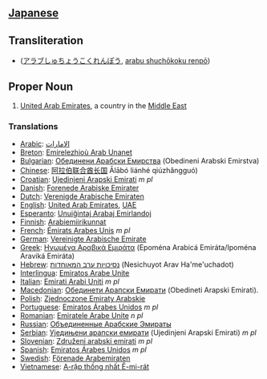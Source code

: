 ==[[Japanese]]==

==Transliteration==

*([[アラブしゅちょうこくれんぽう]], [[arabu shuchōkoku renpō]])

==Proper Noun==

#[[United Arab Emirates]], a country in the [[Middle East]]

===Translations===
*[[Arabic]]: [[الامارات]]
*[[Breton]]: [[Emirelezhioù Arab Unanet]]
*[[Bulgarian]]: [[Обединени Арабски Емирства]] (Obedineni Arabski Emirstva)
*[[Chinese]]: [[阿拉伯联合酋长国]] Ālābó liánhé qiúzhǎngguó)
*[[Croatian]]: [[Ujedinjeni Arapski Emirati]] ''m pl''
*[[Danish]]: [[Forenede Arabiske Emirater]]
*[[Dutch]]: [[Verenigde Arabische Emiraten]]
*[[English]]: [[United Arab Emirates]], [[UAE]]
*[[Esperanto]]: [[Unuiĝintaj Arabaj Emirlandoj]]
*[[Finnish]]: [[Arabiemiirikunnat]]
*[[French]]: [[Émirats Arabes Unis]] ''m pl''
*[[German]]: [[Vereinigte Arabische Emirate]]
*[[Greek]]: [[Ηνωμένα Αραβικά Εμιράτα]] (Epom&eacute;na Arabic&aacute; Emir&aacute;ta/Ipom&eacute;na Aravik&aacute; Emir&aacute;ta)
*[[Hebrew]]: [[נסיכויות ערב המאוחדות]] (Nesichuyot Arav Ha'me'uchadot)
*[[Interlingua]]: [[Emiratos Arabe Unite]]
*[[Italian]]: [[Emirati Arabi Uniti]] ''m pl''
*[[Macedonian]]: [[Обединети Арапски Емирати]] (Obedineti Arapski Emirati).
*[[Polish]]: [[Zjednoczone Emiraty Arabskie]]
*[[Portuguese]]: [[Emiratos Árabes Unidos]] ''m pl''
*[[Romanian]]: [[Emiratele Arabe Unite]] ''n pl''
*[[Russian]]: [[Объединенные Арабские Эмираты]]
*[[Serbian]]: [[Уједињени арапски емирати]] (Ujedinjeni Arapski Emirati) ''m pl''
*[[Slovenian]]: [[Združeni arabski emirati]] ''m pl''
*[[Spanish]]: [[Emiratos Árabes Unidos]] ''m pl''
*[[Swedish]]: [[Förenade Arabemiraten]]
*[[Vietnamese]]: [[A-rập thống nhất Ê-mi-rát]]